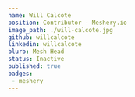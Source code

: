---
name: Will Calcote
position: Contributor - Meshery.io
image_path: ./will-calcote.jpg
github: willcalcote
linkedin: willcalcote
blurb: Mesh Head
status: Inactive
published: true
badges: 
 - meshery
---
